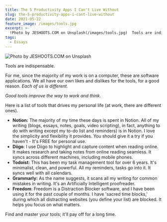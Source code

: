 ```yaml
---
title: The 5 Productivity Apps I Can't Live Without
slug: the-5-productivity-apps-i-cant-live-without
date: 2021-05-22
feature_image: /images/tools.jpg
excerpt: >-
  !Photo by JESHOOTS.COM on Unsplash(/images/tools.jpg)  Tools are indispensable.  For me, since the majority of my work is on a computer, these are software applications. We all have our...
tags:
  - Essays
---
```

![Photo by JESHOOTS.COM on Unsplash](/images/tools.jpg)

Tools are indispensable.

For me, since the majority of my work is on a computer, these are software applications. We all have our own likes and dislikes for the tools, for a good reason. _Each of us is different._

_Good tools improve the way to work and think._

Here is a list of tools that drives my personal life (at work, there are different ones).

-   **Notion:** The majority of my time these days is spent in Notion. All of my writing (blogs, essays, notes, goals, video scripting), in fact, anything to do with writing except my to-do list and reminders) is in Notion. I love the simplicity and flexibility it provides. You should give it a try if you haven't - It's FREE for personal use.
-   **Diigo**: I use Diigo to highlight and capture content when reading online. It makes research and taking notes from online reading seamless. It syncs across different machines, including mobile phones.
-   **Todoist:** This has been my task management tool for over 6 years. It's minimalist, clean, and powerful. All my reminders, tasks go into it. It syncs well with all calendars.
-   **Grammarly:** As the name suggests, it scans all my writing for common mistakes in writing. It's an Artificially Intelligent proofreader.
-   **Freedom**: Freedom is a Distraction Blocker software, and I have been using it for the past couple of months. I have 'sacred time blocks,' during which all distracting websites (you define your list) are blocked. It helps you focus on what matters.

Find and master your tools; it'll pay off for a long time.